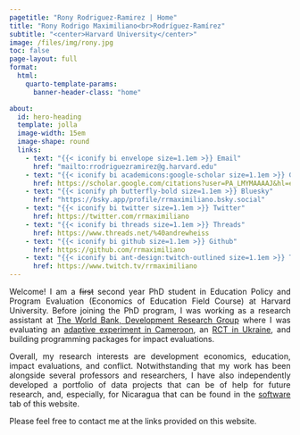 ```yaml
---
pagetitle: "Rony Rodriguez-Ramirez | Home"
title: "Rony Rodrigo Maximiliano<br>Rodríguez-Ramírez"
subtitle: "<center>Harvard University</center>"
image: /files/img/rony.jpg
toc: false
page-layout: full
format:
  html:
    quarto-template-params:
      banner-header-class: "home"

about:
  id: hero-heading
  template: jolla
  image-width: 15em
  image-shape: round  
  links:
    - text: "{{< iconify bi envelope size=1.1em >}} Email"
      href: "mailto:rrodriguezramirez@g.harvard.edu"
    - text: "{{< iconify bi academicons:google-scholar size=1.1em >}} GScholar"
      href: https://scholar.google.com/citations?user=PA_LMYMAAAAJ&hl=en
    - text: "{{< iconify ph butterfly-bold size=1.1em >}} Bluesky"
      href: "https://bsky.app/profile/rrmaximiliano.bsky.social"
    - text: "{{< iconify bi twitter size=1.1em >}} Twitter"
      href: https://twitter.com/rrmaximiliano
    - text: "{{< iconify bi threads size=1.1em >}} Threads"
      href: https://www.threads.net/%40andrewheiss
    - text: "{{< iconify bi github size=1.1em >}} Github"
      href: https://github.com/rrmaximiliano
    - text: "{{< iconify bi ant-design:twitch-outlined size=1.1em >}} Twitch"
      href: https://www.twitch.tv/rrmaximiliano
---
```


::: {#hero-heading}
:::


<div style="text-align: justify">

Welcome! I am a ~~first~~ second year PhD student in Education Policy and Program Evaluation (Economics of Education Field Course) at Harvard University. Before joining the PhD program, I was working as a research assistant at [The World Bank, Development Research Group](https://www.worldbank.org/en/research/) where I was evaluating an [adaptive experiment in Cameroon](https://www.socialscienceregistry.org/trials/3514), an [RCT in Ukraine](https://www.socialscienceregistry.org/trials/10634), and building programming packages for impact evaluations.

Overall, my research interests are development economics, education, impact evaluations, and conflict. Notwithstanding that my work has been alongside several professors and researchers, I have also independently developed a portfolio of data projects that can be of help for future research, and, especially, for Nicaragua that can be found in the [software](/projects/) tab of this website.

Please feel free to contact me at the links provided on this website.

</div>